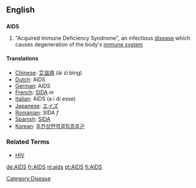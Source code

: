 ==English==
==={{acronym}}===
{{wikipedia}}
'''AIDS'''
# "Acquired Immune Deficiency Syndrome",  an infectious [[disease]] which causes degeneration of the body's [[immune system]]

====Translations====
*[[Chinese]]: [[艾滋病]] (ài zī bìng)
*[[Dutch]]: AIDS
*[[German]]: AIDS
*[[French]]: [[SIDA]] ''m''
*[[Italian]]: AIDS (a i di esse)
*[[Japanese]]: [[エイズ]]
*[[Romanian]]: SIDA ''f''
*[[Spanish]]: [[SIDA]]
*[[Korean]]: [[후천성면역결핍증후군]]

===Related Terms===
* [[HIV]]

[[de:AIDS]]
[[fr:AIDS]]
[[nl:aids]]
[[pt:AIDS]]
[[fi:AIDS]]
[[Category:Disease]]